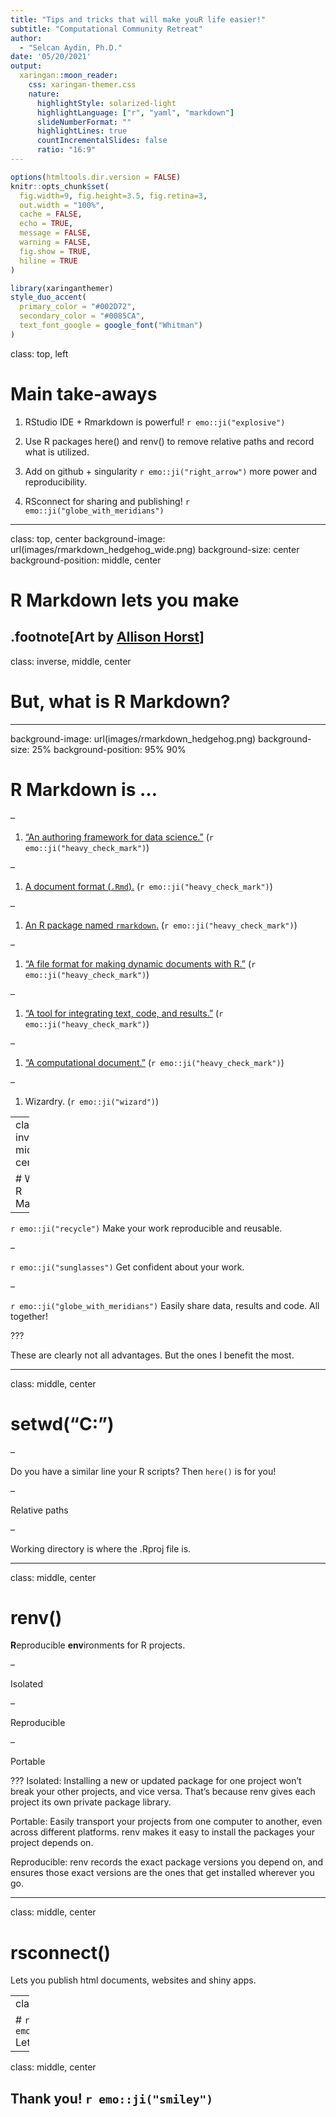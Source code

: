 ```yaml
---
title: "Tips and tricks that will make youR life easier!"
subtitle: "Computational Community Retreat"  
author: 
  - "Selcan Aydin, Ph.D."
date: '05/20/2021'
output:
  xaringan::moon_reader:
    css: xaringan-themer.css
    nature:
      highlightStyle: solarized-light
      highlightLanguage: ["r", "yaml", "markdown"]
      slideNumberFormat: "" 
      highlightLines: true
      countIncrementalSlides: false
      ratio: "16:9"
---
```


```r
options(htmltools.dir.version = FALSE)
knitr::opts_chunk$set(
  fig.width=9, fig.height=3.5, fig.retina=3,
  out.width = "100%",
  cache = FALSE,
  echo = TRUE,
  message = FALSE, 
  warning = FALSE,
  fig.show = TRUE,
  hiline = TRUE
)
```

```r

library(xaringanthemer)
style_duo_accent(
  primary_color = "#002D72",
  secondary_color = "#0085CA",
  text_font_google = google_font("Whitman")
)
```


class: top, left

# Main take-aways

1. RStudio IDE + Rmarkdown is powerful! `r emo::ji("explosive")`   

2. Use R packages here() and renv() to remove relative paths and record what is utilized.

3. Add on github + singularity `r emo::ji("right_arrow")` more power and reproducibility.

4. RSconnect for sharing and publishing! `r emo::ji("globe_with_meridians")`   

---

class: top, center
background-image: url(images/rmarkdown_hedgehog_wide.png)
background-size: center
background-position: middle, center

# R Markdown lets you make

.footnote[Art by [Allison Horst](https://twitter.com/allison_horst?lang=en)]
---

class: inverse, middle, center

# But, **what** is R Markdown?

---

background-image: url(images/rmarkdown_hedgehog.png)
background-size: 25%
background-position: 95% 90%

# R Markdown is ...

--

1. ["An authoring framework for data science."](https://rmarkdown.rstudio.com/lesson-1.html) (`r emo::ji("heavy_check_mark")`)

--

1. [A document format (`.Rmd`).](https://bookdown.org/yihui/rmarkdown/) (`r emo::ji("heavy_check_mark")`)

--

1. [An R package named `rmarkdown`.](https://rmarkdown.rstudio.com/docs/) (`r emo::ji("heavy_check_mark")`)

--

1. ["A file format for making dynamic documents with R."](https://rmarkdown.rstudio.com/articles_intro.html) (`r emo::ji("heavy_check_mark")`)

--

1. ["A tool for integrating text, code, and results."](https://r4ds.had.co.nz/communicate-intro.html) (`r emo::ji("heavy_check_mark")`)

--

1. ["A computational document."](http://radar.oreilly.com/2011/07/wolframs-computational-documen.html) (`r emo::ji("heavy_check_mark")`)

--

1. Wizardry. (`r emo::ji("wizard")`)


---
class: inverse, middle, center

# Why use R Markdown?

--

`r emo::ji("recycle")` Make your work reproducible and reusable. 

--

`r emo::ji("sunglasses")` Get confident about your work. 

--

`r emo::ji("globe_with_meridians")` Easily share data, results and code. All together! 

???

These are clearly not all advantages. But the ones I benefit the most.

---

class: middle, center

# setwd("C:\Users\selcan\path\that\only\I\have")

--

Do you have a similar line your R scripts? Then `here()` is for you! 

--

Relative paths 

--

Working directory is where the .Rproj file is.  

---

class: middle, center

# renv()

**R**eproducible **env**ironments for R projects.

--

Isolated

--

Reproducible

--

Portable

???
Isolated: Installing a new or updated package for one project won’t break your other projects, and vice versa. That’s because renv gives each project its own private package library.

Portable: Easily transport your projects from one computer to another, even across different platforms. renv makes it easy to install the packages your project depends on.

Reproducible: renv records the exact package versions you depend on, and ensures those exact versions are the ones that get installed wherever you go.

---

class: middle, center

# rsconnect() 

Lets you publish html documents, websites and shiny apps. 


---
class: center, middle

# `r emo::ji("nerd_face")` Let's use them! 

---
class: middle, center

## Thank you! `r emo::ji("smiley")` 
